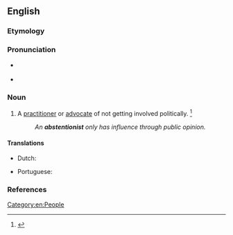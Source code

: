 ==English==

===Etymology===
{{suffix|en|abstention|ist}}

===Pronunciation===
* {{a|RP}} {{IPA|/əbˈstɛn.ʃn̩.ɪst/|lang=en}}
* {{a|US}} {{IPA|/æbˈstɛn.ʃn̩.ɪst/|/æbˈstɛn.t͡ʃn̩.ɪst/|/əbˈstɛn.ʃn̩.ɪst/|/əbˈstɛn.t͡ʃn̩.ɪst/|lang=en}}

===Noun===
{{en-noun}}

# A [[practitioner]] or [[advocate]] of not getting involved politically. {{defdate|First attested in the late 19<sup>th</sup> century.}}<ref name=SOED>{{R:SOED5|page=9}}</ref>
#: ''An '''abstentionist''' only has influence through public opinion.''

====Translations====
{{trans-top|advocate of not getting involved politically}}
* Dutch: {{t+|nl|onthouder|m}}
{{trans-mid}}
* Portuguese: {{t|pt|abstencionista|m|f}}
{{trans-bottom}}

===References===
<references/>

[[Category:en:People]]